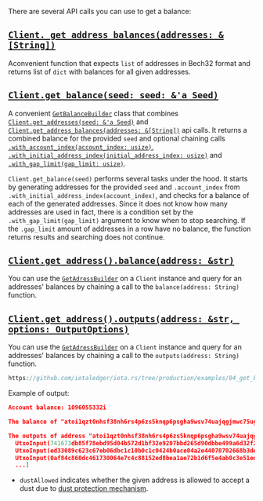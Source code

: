 There are several API calls you can use to get a balance:

## [`Client. get_address_balances(addresses: &[String])`](https://docs.rs/iota-client/latest/iota_client/client/struct.Client.html#method.get_address_balances)

Aconvenient function that expects `list` of addresses in Bech32 format and returns list of `dict` with balances for all
given addresses.

## [`Client.get_balance(seed: seed: &'a Seed)`](https://docs.rs/iota-client/latest/iota_client/client/struct.Client.html#method.get_balance)

A convenient [`GetBalanceBuilder`](https://docs.rs/iota-client/latest/iota_client/api/struct.GetBalanceBuilder.html#)
class that combines
[`Client.get_addresses(seed: &'a Seed)`](https://docs.rs/iota-client/latest/iota_client/client/struct.Client.html#method.get_addresses)
and
[`Client.get_address_balances(addresses: &[String])`](https://docs.rs/iota-client/latest/iota_client/client/struct.Client.html#method.get_address_balances)
api calls. It returns a combined balance for the provided `seed` and optional chaining calls
[`.with_account_index(account_index: usize)`](https://docs.rs/iota-client/latest/iota_client/api/struct.GetBalanceBuilder.html#method.with_account_index),
[`.with_initial_address_index(initial_address_index: usize)`](https://docs.rs/iota-client/latest/iota_client/api/struct.GetBalanceBuilder.html#method.with_initial_address_index)
and
[`.with_gap_limit(gap_limit: usize)`](https://docs.rs/iota-client/latest/iota_client/api/struct.GetBalanceBuilder.html#method.with_gap_limit).

`Client.get_balance(seed)` performs several tasks under the hood. It starts by generating addresses for the provided
`seed` and `.account_index` from `.with_initial_address_index(account_index)`, and checks for a balance of each of the
generated addresses. Since it does not know how many addresses are used in fact, there is a condition set by the
`.with_gap_limit(gap_limit)` argument to know when to stop searching. If the `.gap_limit` amount of addresses in a row
have no balance, the function returns results and searching does not continue.

## [`Client.get_address().balance(address: &str)`](./../api_reference.md#balanceaddress-balanceaddressresponse)

You can use the [`GetAdressBuilder`](https://docs.rs/iota-client/latest/iota_client/node/struct.GetAddressBuilder.html)
on a `Client` instance and query for an addresses' balances by chaining a call to the `balance(address: String)`
function.

## [`Client.get_address().outputs(address: &str, options: OutputOptions)`](./../api_reference.md#balanceaddress-balanceaddressresponse)

You can use the [`GetAdressBuilder`](https://docs.rs/iota-client/latest/iota_client/node/struct.GetAddressBuilder.html)
on a `Client` instance and query for an addresses' balances by chaining a call to the `outputs(address: String)`
function.

```rust reference
https://github.com/iotaledger/iota.rs/tree/production/examples/04_get_balance.rs
```

Example of output:

```json
Account balance: 1096055332i

The balance of "atoi1qzt0nhsf38nh6rs4p6zs5knqp6psgha9wsv74uajqgjmwc75ugupx3y7x0r" is 451055332i

The outputs of address "atoi1qzt0nhsf38nh6rs4p6zs5knqp6psgha9wsv74uajqgjmwc75ugupx3y7x0r" are: [
  UtxoInput(741673db85f78ebd95d04b572d1bf32e9207bbd265d90dbbe499a6d32f2b25470000),
  UtxoInput(ed33089c623c67eb06dbc1c10b0c1c0424b0ace04a2e44070702668b3de440c80000),
  UtxoInput(0af84c860dc461730064e7c4c88152ed8bea1ae72b1d6f5e4ab0c3e51ed185b70100),
  ...]
```

- `dustAllowed` indicates whether the given address is allowed to accept a dust due to
  [dust protection mechanism](https://wiki.iota.org/chrysalis-docs/faq#what-is-dust-protection-and-how-does-it-work).
